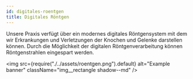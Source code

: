---
id: digitales-roentgen
title: Digitales Röntgen
---

Unsere Praxis verfügt über ein modernes digitales Röntgensystem mit dem wir Erkrankungen und Verletzungen der Knochen und Gelenke darstellen können. Durch die Möglichkeit der digitalen Röntgenverarbeitung können Röntgenstrahlen eingespart werden.

<img
  src={require("./../assets/roentgen.png").default}
  alt="Example banner"
  className="img__rectangle shadow--md"
/>

